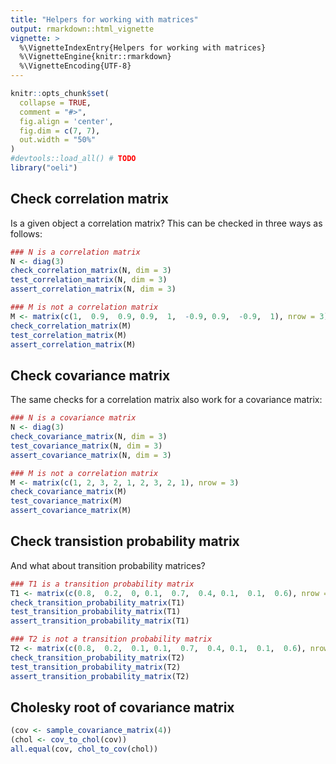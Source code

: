 ```yaml
---
title: "Helpers for working with matrices"
output: rmarkdown::html_vignette
vignette: >
  %\VignetteIndexEntry{Helpers for working with matrices}
  %\VignetteEngine{knitr::rmarkdown}
  %\VignetteEncoding{UTF-8}
---
```


```r
knitr::opts_chunk$set(
  collapse = TRUE,
  comment = "#>",
  fig.align = 'center', 
  fig.dim = c(7, 7), 
  out.width = "50%"
)
#devtools::load_all() # TODO
library("oeli")
```

## Check correlation matrix

Is a given object a correlation matrix? This can be checked in three ways as follows:

```r
### N is a correlation matrix
N <- diag(3)
check_correlation_matrix(N, dim = 3)
test_correlation_matrix(N, dim = 3)
assert_correlation_matrix(N, dim = 3)

### M is not a correlation matrix
M <- matrix(c(1,  0.9,  0.9, 0.9,  1,  -0.9, 0.9,  -0.9,  1), nrow = 3)
check_correlation_matrix(M)
test_correlation_matrix(M)
assert_correlation_matrix(M)
```

## Check covariance matrix

The same checks for a correlation matrix also work for a covariance matrix:

```r
### N is a covariance matrix
N <- diag(3)
check_covariance_matrix(N, dim = 3)
test_covariance_matrix(N, dim = 3)
assert_covariance_matrix(N, dim = 3)

### M is not a correlation matrix
M <- matrix(c(1, 2, 3, 2, 1, 2, 3, 2, 1), nrow = 3)
check_covariance_matrix(M)
test_covariance_matrix(M)
assert_covariance_matrix(M)
```

## Check transistion probability matrix

And what about transition probability matrices?

```r
### T1 is a transition probability matrix
T1 <- matrix(c(0.8,  0.2,  0, 0.1,  0.7,  0.4, 0.1,  0.1,  0.6), nrow = 3)
check_transition_probability_matrix(T1)
test_transition_probability_matrix(T1)
assert_transition_probability_matrix(T1)

### T2 is not a transition probability matrix
T2 <- matrix(c(0.8,  0.2,  0.1, 0.1,  0.7,  0.4, 0.1,  0.1,  0.6), nrow = 3)
check_transition_probability_matrix(T2)
test_transition_probability_matrix(T2)
assert_transition_probability_matrix(T2)
```
## Cholesky root of covariance matrix

```r
(cov <- sample_covariance_matrix(4))
(chol <- cov_to_chol(cov))
all.equal(cov, chol_to_cov(chol))
```
